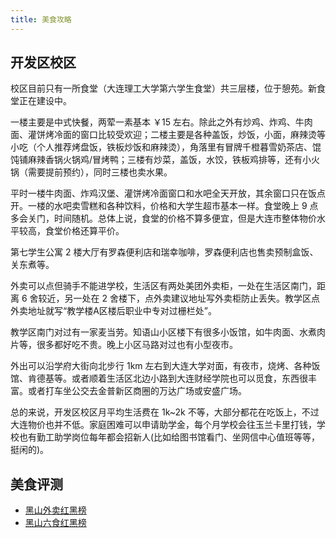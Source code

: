 ```yaml
---
title: 美食攻略
---
```


## 开发区校区

校区目前只有一所食堂（大连理工大学第六学生食堂）共三层楼，位于憩苑。新食堂正在建设中。

一楼主要是中式快餐，两荤一素基本 ￥15 左右。除此之外有炒鸡、炸鸡、牛肉面、灌饼烤冷面的窗口比较受欢迎；二楼主要是各种盖饭，炒饭，小面，麻辣烫等小吃（个人推荐烤盘饭，铁板炒饭和麻辣烫），角落里有冒牌千橙暮雪奶茶店、馄饨铺麻辣香锅火锅鸡/冒烤鸭；三楼有炒菜，盖饭，水饺，铁板鸡排等，还有小火锅（需要提前预约），同时三楼也卖水果。

平时一楼牛肉面、炸鸡汉堡、灌饼烤冷面窗口和水吧全天开放，其余窗口只在饭点开。一楼的水吧卖雪糕和各种饮料，价格和大学生超市基本一样。食堂晚上 9 点多会关门，时间随机。总体上说，食堂的价格不算多便宜，但是大连市整体物价水平较高，食堂价格还算平价。

第七学生公寓 2 楼大厅有罗森便利店和瑞幸咖啡，罗森便利店也售卖预制盒饭、关东煮等。

外卖可以点但骑手不能进学校，生活区有两处美团外卖柜，一处在生活区南门，距离 6 舍较近，另一处在 2 舍楼下，点外卖建议地址写外卖柜防止丢失。教学区点外卖地址就写“教学楼A区楼后职业中专对过栅栏处”。

教学区南门对过有一家麦当劳。知语山小区楼下有很多小饭馆，如牛肉面、水煮肉片等，很多都好吃不贵。晚上小区马路对过也有小型夜市。

外出可以沿学府大街向北步行 1km 左右到大连大学对面，有夜市，烧烤、各种饭馆、肯德基等。或者顺着生活区北边小路到大连财经学院也可以觅食，东西很丰富。或者打车坐公交去金普新区商圈的万达广场或安盛广场。

总的来说，开发区校区月平均生活费在 1k~2k 不等，大部分都花在吃饭上，不过大连物价也并不低。家庭困难可以申请助学金，每个月学校会往玉兰卡里打钱，学校也有勤工助学岗位每年都会招新人(比如给图书馆看门、坐网信中心值班等等，挺闲的)。

## 美食评测

- [黑山外卖红黑榜](https://docs.qq.com/sheet/DSWJJSWhRSU5hTmdV)
- [黑山六食红黑榜](https://docs.qq.com/sheet/DTFZkbkFtUkhiR3ha)
